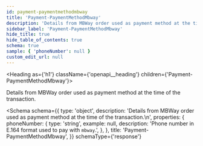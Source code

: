 ```yaml
---
id: payment-paymentmethodmbway
title: 'Payment-PaymentMethodMbway'
description: 'Details from MBWay order used as payment method at the time of the transaction.'
sidebar_label: 'Payment-PaymentMethodMbway'
hide_title: true
hide_table_of_contents: true
schema: true
sample: { 'phoneNumber': null }
custom_edit_url: null
---
```



<Heading as={'h1'} className={'openapi__heading'} children={'Payment-PaymentMethodMbway'}></Heading>

Details from MBWay order used as payment method at the time of the transaction.

<Schema
  schema={{
    type: 'object',
    description:
      'Details from MBWay order used as payment method at the time of the transaction.\n',
    properties: {
      phoneNumber: {
        type: 'string',
        example: null,
        description: 'Phone number in E.164 format used to pay with `mbway`.',
      },
    },
    title: 'Payment-PaymentMethodMbway',
  }}
  schemaType={'response'}
></Schema>

